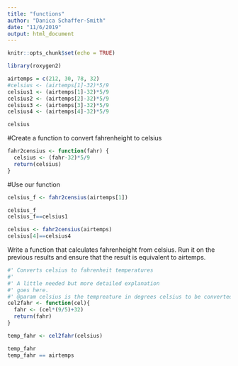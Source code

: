 ```yaml
---
title: "functions"
author: "Danica Schaffer-Smith"
date: "11/6/2019"
output: html_document
---
```


```r
knitr::opts_chunk$set(echo = TRUE)
```

```r
library(roxygen2)
```

```r
airtemps = c(212, 30, 78, 32)
#celsius <- (airtemps[1]-32)*5/9
celsius1 <- (airtemps[1]-32)*5/9
celsius2 <- (airtemps[2]-32)*5/9
celsius3 <- (airtemps[3]-32)*5/9
celsius4 <- (airtemps[4]-32)*5/9

celsius
```

#Create a function to convert fahrenheight to celsius
```r
fahr2censius <- function(fahr) {
  celsius <- (fahr-32)*5/9
  return(celsius)
}
```

#Use our function
```r
celsius_f <- fahr2censius(airtemps[1])

celsius_f
celsius_f==celsius1

celsius <- fahr2censius(airtemps)
celsius[4]==celsius4
```

Write a function that calculates fahrenheight from celsius. Run it on the previous results and ensure that the result is equivalent to airtemps. 

```r
#' Converts celsius to fahrenheit temperatures
#'
#' A little needed but more detailed explanation
#' goes here. 
#' @param celsius is the tempreature in degrees celsius to be converted. #' return the temperature in fahrenheit
cel2fahr <- function(cel){
  fahr <- (cel*(9/5)+32)
  return(fahr)
}
```

```r
temp_fahr <- cel2fahr(celsius)

temp_fahr
temp_fahr == airtemps
```

